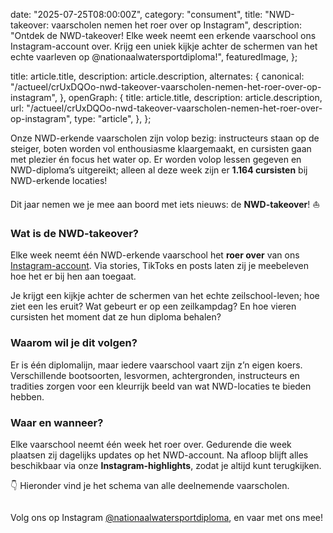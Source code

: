 
  date: "2025-07-25T08:00:00Z",
  category: "consument",
  title: "NWD-takeover: vaarscholen nemen het roer over op Instagram",
  description:
    "Ontdek de NWD-takeover! Elke week neemt een erkende vaarschool ons Instagram-account over. Krijg een uniek kijkje achter de schermen van het echte vaarleven op @nationaalwatersportdiploma!",
  featuredImage,
};

  title: article.title,
  description: article.description,
  alternates: {
    canonical:
      "/actueel/crUxDQOo-nwd-takeover-vaarscholen-nemen-het-roer-over-op-instagram",
  },
  openGraph: {
    title: article.title,
    description: article.description,
    url: "/actueel/crUxDQOo-nwd-takeover-vaarscholen-nemen-het-roer-over-op-instagram",
    type: "article",
  },
};


Onze NWD-erkende vaarscholen zijn volop bezig: instructeurs staan op de steiger, boten worden vol enthousiasme klaargemaakt, en cursisten gaan met plezier én focus het water op. Er worden volop lessen gegeven en NWD-diploma’s uitgereikt; alleen al deze week zijn er **1.164 cursisten** bij NWD-erkende locaties!

Dit jaar nemen we je mee aan boord met iets nieuws: de **NWD-takeover**! ⛵

### Wat is de NWD-takeover?

Elke week neemt één NWD-erkende vaarschool het **roer over** van ons [Instagram-account](https://www.instagram.com/nationaalwatersportdiploma/). Via stories, TikToks en posts laten zij je meebeleven hoe het er bij hen aan toegaat.

Je krijgt een kijkje achter de schermen van het echte zeilschool-leven; hoe ziet een les eruit? Wat gebeurt er op een zeilkampdag? En hoe vieren cursisten het moment dat ze hun diploma behalen?

### Waarom wil je dit volgen?

Er is één diplomalijn, maar iedere vaarschool vaart zijn z’n eigen koers. Verschillende bootsoorten, lesvormen, achtergronden, instructeurs en tradities zorgen voor een kleurrijk beeld van wat NWD-locaties te bieden hebben.

### Waar en wanneer?

Elke vaarschool neemt één week het roer over. Gedurende die week plaatsen zij dagelijks updates op het NWD-account. Na afloop blijft alles beschikbaar via onze **Instagram-highlights**, zodat je altijd kunt terugkijken.

👇 Hieronder vind je het schema van alle deelnemende vaarscholen.

<Image src={TimeLine} className="rounded-none" alt="" />

Volg ons op Instagram [@nationaalwatersportdiploma](https://www.instagram.com/nationaalwatersportdiploma/), en vaar met ons mee!
